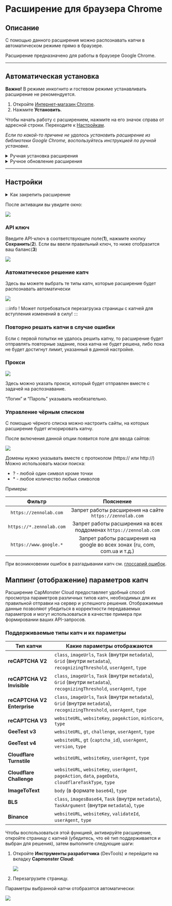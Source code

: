 ﻿---
sidebar_position: 0
sidebar_label: Расширение для браузера Chrome
---


<ArticleHead slug="extension/extension-main" />

# Расширение для браузера Chrome

## Описание
С помощью данного расширения можно распознавать капчи в автоматическом режиме прямо в браузере.

Расширение предназначено для работы в браузере Google Chrome.

-----
## Автоматическая установка
**Важно!** В режиме инкогнито и гостевом режиме устанавливать расширение не рекомендуется.

1. Откройте [Интернет-магазин Chrome](https://chrome.google.com/webstore/detail/capmonster-cloud-%E2%80%94-automa/pabjfbciaedomjjfelfafejkppknjleh?hl=ru).
2. Нажмите **Установить**.

Чтобы начать работу с расширением, нажмите на его значок справа от адресной строки. Переходите к [Настройкам](#настройки).

*Если по какой-то причине не удалось установить расширение из библиотеки Google Chrome, воспользуйтесь инструкцией по ручной установке.*

<details>
    <summary>Ручная установка расширения</summary>

1. Скачайте [архив с раcширением](https://zenno.link/chrome-actual-build).

2. Распакуйте скачанный архив в папку с любым именем. 
   
   **ВНИМАНИЕ**: данную папку впоследствии удалять нельзя иначе расширение в браузере перестанет работать.
3. В браузере Google Chrome перейдите на страницу **Управление расширениями**, одним из трёх способов:
   1. Введите в адресную строку браузера `chrome://extensions` и нажмите клавишу **Enter**.
   2. Через меню: нажмите в правом верхнем углу (возле изображения профиля) три вертикальные точки, затем **Дополнительные инструменты** -> **Расширения**.

  ![](./images/extension-main-firefox/Aspose.Words.d14847ca-5ce8-4c9f-8081-1ec99b44a6b3.004.png)

   3. Или перейдите в настройки Google Chrome и справа в меню выберите пункт **Расширения** (в самом низу)

  ![](./images/extension-main-firefox/Aspose.Words.d14847ca-5ce8-4c9f-8081-1ec99b44a6b3.005.png)

4. Включите **Режим разработчика**
5. Снизу появится новое меню в котором нужно выбрать кнопку **Загрузить распакованное расширение**. 

  ![](./images/extension-main-firefox/Aspose.Words.d14847ca-5ce8-4c9f-8081-1ec99b44a6b3.006.png)

6. Появится стандартный для вашей ОС диалог поиска файлов/директорий, найдите и выберите папку, в которую распаковали архив.
7. После этого расширение должно появиться в списке установленных.

![](./images/extension-main-firefox/Aspose.Words.d14847ca-5ce8-4c9f-8081-1ec99b44a6b3.007.png)

  </details>

<details>
    <summary>Ручное обновление расширения</summary>

Если вы устанавливаете расширение поверх предыдущей версии, после обновления исходных файлов необходимо также нажать кнопку **Обновить** на странице **Управление расширениями**. (Инструкции по открытию этой страницы приведены выше в разделе **Ручная установка**.)

![](./images/extension-main-firefox/Aspose.Words.d14847ca-5ce8-4c9f-8081-1ec99b44a6b3.008.png)
</details>

-----
## Настройки
<details>
    <summary>Как закрепить расширение</summary>

По умолчанию вновь установленное расширение скрыто. Чтобы оно постоянно отображалось, его нужно закрепить, кликнув на соответствующий значок.

![](./images/extension-main-firefox/Aspose.Words.d14847ca-5ce8-4c9f-8081-1ec99b44a6b3.009.png)
</details>

После активации вы увидите окно:

![](./images/extension-main-firefox/ext.screen.ru.png) 
### <a name="id-расширениедлябраузера-apiключ"></a>API ключ
Введите API-ключ в соответствующее поле(**1**), нажмите кнопку **Сохранить**(**2**). Если вы ввели правильный ключ, то ниже отобразится ваш баланс(**3**)

![](./images/extension-main-firefox/Aspose.Words.d14847ca-5ce8-4c9f-8081-1ec99b44a6b3.011.png) 

### <a name="id-расширениедлябраузера-автоматическоерешениекапч"></a>Автоматическое решение капч
Здесь вы можете выбрать те типы капч, которые расширение будет распознавать автоматически

![](./images/extension-main-firefox/extension.example.png) 

:::info !
Может потребоваться перезагрузка страницы с капчей для вступления изменений в силу!
:::

### <a name="id-расширениедлябраузера-повторнорешатькапчивслучаеошибки"></a>Повторно решать капчи в случае ошибки
Если с первой попытки не удалось решить капчу, то расширение будет отправлять повторные задание, пока капча не будет решена, либо пока не будет достигнут лимит, указанный в данной настройке.

### <a name="id-расширениедлябраузера-прокси"></a>Прокси
![](./images/extension-main-firefox/Aspose.Words.d14847ca-5ce8-4c9f-8081-1ec99b44a6b3.013.png) 

Здесь можно указать прокси, который будет отправлен вместе с задачей на распознавание.

“Логин” и “Пароль” указывать необязательно.

### <a name="id-расширениедлябраузера-управлениечёрнымсписком"></a>Управление чёрным списком
С помощью чёрного списка можно настроить сайты, на которых расширение будет игнорировать капчу.

После включения данной опции появится поле для ввода сайтов:

![](./images/extension-main-firefox/Aspose.Words.d14847ca-5ce8-4c9f-8081-1ec99b44a6b3.014.png) 

Домены нужно указывать вместе с протоколом (https:// или http://)
Можно использовать маски поиска:

- ? - любой один символ кроме точки
- \* - любое количество любых символов

Примеры:

|**Фильтр**|**Пояснение**|
| :-: | :-: |
|`https://zennolab.com`|Запрет работы расширения на сайте `https://zennolab.com`|
|`https://*.zennolab.com`|Запрет работы расширения на всех поддоменах `https://zennolab.com`|
|`https://www.google.*`|Запрет работы расширения на google во всех зонах (ru, com, com.ua и т.д.)|

При возникновении ошибок в разгадывании капч см. [глоссарий ошибок](/api/api-errors.mdx).

## Маппинг (отображение) параметров капч

Расширение CapMonster Cloud предоставляет удобный способ просмотра параметров различных типов капч, необходимых для их правильной отправки на сервер и успешного решения. Отображаемые данные позволяют убедиться в корректности передаваемых параметров и могут использоваться в качестве примера при формировании ваших API-запросов.

### Поддерживаемые типы капч и их параметры


| Тип капчи                   | Какие параметры отображаются                                                                                              |
| --------------------------- | ------------------------------------------------------------------------------------------------------------------------- |
| **reCAPTCHA V2**            | `class`, `imageUrls`, `Task` (внутри `metadata`), `Grid` (внутри `metadata`), `recognizingThreshold`, `userAgent`, `type` |
| **reCAPTCHA V2 Invisible**  | `class`, `imageUrls`, `Task` (внутри `metadata`), `Grid` (внутри `metadata`), `recognizingThreshold`, `userAgent`, `type` |
| **reCAPTCHA V2 Enterprise** | `class`, `imageUrls`, `Task` (внутри `metadata`), `Grid` (внутри `metadata`), `recognizingThreshold`, `userAgent`, `type` |
| **reCAPTCHA V3**            | `websiteURL`, `websiteKey`, `pageAction`, `minScore`, `type`                                                              |
| **GeeTest v3**              | `websiteURL`, `gt`, `challenge`, `userAgent`, `type`                                                                      |
| **GeeTest v4**              | `websiteURL`, `gt` (`captcha_id`), `userAgent`, `version`, `type`                                                         |
| **Cloudflare Turnstile**    | `websiteURL`, `websiteKey`, `userAgent`, `type`                                                                           |
| **Cloudflare Challenge**    | `websiteURL`, `websiteKey`, `userAgent`, `pageAction`, `data`, `pageData`, `cloudflareTaskType`, `type`                   |
| **ImageToText**             | `body` (в формате `base64`), `type`                                                                                       |
| **BLS**                     | `class`, `imagesBase64`, `Task` (внутри `metadata`), `TaskArgument` (внутри `metadata`), `type`                           |
| **Binance**                 | `websiteURL`, `websiteKey`, `validateId`, `userAgent`, `type`                                                             |

Чтобы воспользоваться этой функцией, активируйте расширение, откройте страницу с капчей (убедитесь, что её тип поддерживается и выбран для решения), затем выполните следующие шаги:

1. Откройте **Инструменты разработчика** (DevTools) и перейдите на вкладку **Capmonster Cloud**:
   
   ![](./images/params_extension.png)

2. Перезагрузите страницу.

Параметры выбранной капчи отобразятся автоматически:

![](./images/params_extension1.png)
